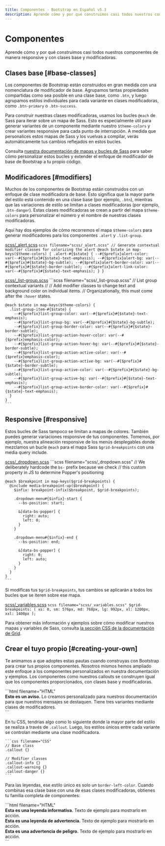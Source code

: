 ```yaml
---
title: Componentes · Bootstrap en Español v5.3
description: Aprende cómo y por qué construimos casi todos nuestros componentes de manera responsive y con clases base y modificadoras.
---
```


# Componentes

Aprende cómo y por qué construimos casi todos nuestros componentes de manera responsive y con clases base y modificadoras.

<MainBanner />

Clases base [#base-classes]
----------------------------

Los componentes de Bootstrap están construidos en gran medida con una nomenclatura de modificador de base. Agrupamos tantas propiedades compartidas como sea posible en una clase base, como `.btn`, y luego agrupamos estilos individuales para cada variante en clases modificadoras, como `.btn-primary` o `.btn-success`.

Para construir nuestras clases modificadoras, usamos los bucles `@each` de Sass para iterar sobre un mapa de Sass. Esto es especialmente útil para generar variantes de un componente mediante nuestro `$theme-colors` y crear variantes responsive para cada punto de interrupción. A medida que personalices estos mapas de Sass y los vuelvas a compilar, verás automáticamente tus cambios reflejados en estos bucles.

Consulta [nuestra documentación de mapas y bucles de Sass](/bootstrap/5.3/customize/sass/#maps-and-loops) para saber cómo personalizar estos bucles y extender el enfoque de modificador de base de Bootstrap a tu propio código.

Modificadores [#modifiers]
---------------------------

Muchos de los componentes de Bootstrap están construidos con un enfoque de clase modificadora de base. Esto significa que la mayor parte del estilo está contenido en una clase base (por ejemplo, `.btn`), mientras que las variaciones de estilo se limitan a clases modificadoras (por ejemplo, `.btn-danger`). Estas clases modificadoras se crean a partir del mapa `$theme-colors` para personalizar el número y el nombre de nuestras clases modificadoras.

Aquí hay dos ejemplos de cómo recorremos el mapa `$theme-colors` para generar modificadores para los componentes `.alert` y `.list-group`.

[scss/_alert.scss](https://github.com/twbs/bootstrap/blob/v5.3.2/scss/_alert.scss)
    ```scss filename="scss/_alert.scss"
    // Generate contextual modifier classes for colorizing the alert
    @each $state in map-keys($theme-colors) {
      .alert-#{$state} {
        --#{$prefix}alert-color: var(--#{$prefix}#{$state}-text-emphasis);
        --#{$prefix}alert-bg: var(--#{$prefix}#{$state}-bg-subtle);
        --#{$prefix}alert-border-color: var(--#{$prefix}#{$state}-border-subtle);
        --#{$prefix}alert-link-color: var(--#{$prefix}#{$state}-text-emphasis);
      }
    }
    ```

[scss/_list-group.scss](https://github.com/twbs/bootstrap/blob/v5.3.2/scss/_list-group.scss)
    ```scss filename="scss/_list-group.scss"
    // List group contextual variants
    //
    // Add modifier classes to change text and background color on individual items.
    // Organizationally, this must come after the `:hover` states.
    
    @each $state in map-keys($theme-colors) {
      .list-group-item-#{$state} {
        --#{$prefix}list-group-color: var(--#{$prefix}#{$state}-text-emphasis);
        --#{$prefix}list-group-bg: var(--#{$prefix}#{$state}-bg-subtle);
        --#{$prefix}list-group-border-color: var(--#{$prefix}#{$state}-border-subtle);
        --#{$prefix}list-group-action-hover-color: var(--#{$prefix}emphasis-color);
        --#{$prefix}list-group-action-hover-bg: var(--#{$prefix}#{$state}-border-subtle);
        --#{$prefix}list-group-action-active-color: var(--#{$prefix}emphasis-color);
        --#{$prefix}list-group-action-active-bg: var(--#{$prefix}#{$state}-border-subtle);
        --#{$prefix}list-group-active-color: var(--#{$prefix}#{$state}-bg-subtle);
        --#{$prefix}list-group-active-bg: var(--#{$prefix}#{$state}-text-emphasis);
        --#{$prefix}list-group-active-border-color: var(--#{$prefix}#{$state}-text-emphasis);
      }
    }
    ```

<ContentSuggestion />

Responsive [#responsive]
-------------------------

Estos bucles de Sass tampoco se limitan a mapas de colores. También puedes generar variaciones responsive de tus componentes. Tomemos, por ejemplo, nuestra alineación responsive de los menús desplegables donde mezclamos un bucle `@each` para el mapa Sass `$grid-breakpoints` con una media query include.

[scss/_dropdown.scss](https://github.com/twbs/bootstrap/blob/v5.3.2/scss/_dropdown.scss)
    ```scss filename="scss/_dropdown.scss"
    // We deliberately hardcode the `bs-` prefix because we check
    // this custom property in JS to determine Popper's positioning
    
    @each $breakpoint in map-keys($grid-breakpoints) {
      @include media-breakpoint-up($breakpoint) {
        $infix: breakpoint-infix($breakpoint, $grid-breakpoints);
    
        .dropdown-menu#{$infix}-start {
          --bs-position: start;
    
          &[data-bs-popper] {
            right: auto;
            left: 0;
          }
        }
    
        .dropdown-menu#{$infix}-end {
          --bs-position: end;
    
          &[data-bs-popper] {
            right: 0;
            left: auto;
          }
        }
      }
    }
    ```

Si modificas tus `$grid-breakpoints`, tus cambios se aplicarán a todos los bucles que se iteren sobre ese mapa.

[scss/_variables.scss](https://github.com/twbs/bootstrap/blob/v5.3.2/scss/_variables.scss)
    ```scss filename="scss/_variables.scss"
    $grid-breakpoints: (
      xs: 0,
      sm: 576px,
      md: 768px,
      lg: 992px,
      xl: 1200px,
      xxl: 1400px
    );
    ```

Para obtener más información y ejemplos sobre cómo modificar nuestros mapas y variables de Sass, consulta [la sección CSS de la documentación de Grid](/bootstrap/5.3/layout/grid/#css).

Crear el tuyo propio [#creating-your-own]
------------------------------------------

Te animamos a que adoptes estas pautas cuando construyas con Bootstrap para crear tus propios componentes. Nosotros mismos hemos ampliado este enfoque a los componentes personalizados en nuestra documentación y ejemplos. Los componentes como nuestros callouts se construyen igual que los componentes proporcionados, con clases base y modificadoras.

<DemoIframe path="/demos/bootstrap/5.3/customize/components/creating-your-own-1.html">
    ```html filename="HTML"
    <div class="bd-callout">
        <strong>Esto es un aviso.</strong> Lo creamos personalizado para nuestros documentación para que nuestros
        mensajes se destaquen. Tiene tres variantes mediante clases de modificadores.
    </div>
    ```
</DemoIframe>

En tu CSS, tendrías algo como lo siguiente donde la mayor parte del estilo se realiza a través de `.callout`. Luego, los estilos únicos entre cada variante se controlan mediante una clase modificadora.

    ```css filename="CSS"
    // Base class
    .callout {}
    
    // Modifier classes
    .callout-info {}
    .callout-warning {}
    .callout-danger {}
    ```

Para las leyendas, ese estilo único es solo un `border-left-color`. Cuando combinas esa clase base con una de esas clases modificadoras, obtienes tu familia completa de componentes:

<DemoIframe path="/demos/bootstrap/5.3/customize/components/creating-your-own-2.html">
    ```html filename="HTML"
    <div class="bd-callout bd-callout-info">
        <strong>Esta es una leyenda informativa.</strong> Texto de ejemplo para mostrarlo en acción.
    </div>
    <div class="bd-callout bd-callout-warning">
        <strong>Esta es una leyenda de advertencia.</strong> Texto de ejemplo para mostrarlo en acción.
    </div>
    <div class="bd-callout bd-callout-danger">
        <strong>Esta es una advertencia de peligro.</strong> Texto de ejemplo para mostrarlo en acción.
    </div>
    ```
</DemoIframe>
